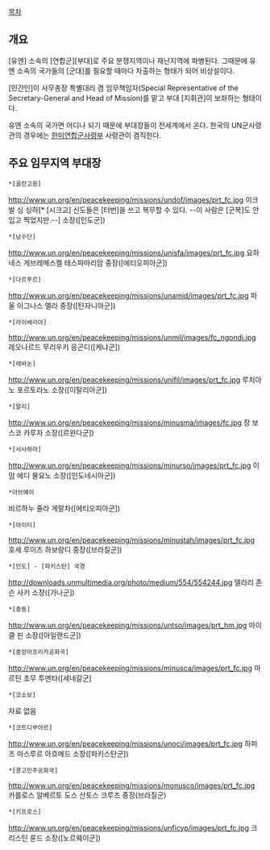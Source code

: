 [[목차]]

== 개요 ==
[유엔] 소속의 [연합군][부대]로 주요 분쟁지역이나 재난지역에 파병된다. 그때문에 유엔 소속의 국가들의 [군대]를 필요할 때마다 차출하는 형태가 되어 비상설이다.

[민간인]이 사무총장 특별대리 겸 임무책임자(Special Representative of the Secretary-General and Head of Mission)를 맡고 부대 [지휘관]이 보좌하는 형태이다.

유엔 소속의 국가면 어디나 되기 때문에 부대장들이 전세계에서 온다. 한국의 UN군사령관의 경우에는 [[한미연합군사령부]] 사령관이 겸직한다.
== 주요 임무지역 부대장 ==
 *[골란고원]
http://www.un.org/en/peacekeeping/missions/undof/images/prt_fc.jpg
이크발 싱 싱하[* [시크교] 신도들은 [터번]을 쓰고 복무할 수 있다. --이 사람은 [군복]도 안 입고 찍었지만.--] 소장([인도군])

 *[남수단]
http://www.un.org/en/peacekeeping/missions/unisfa/images/prt_fc.jpg
요하네스 게브레메스켈 테스파마리암 중장([에티오피아군])

 *[다르푸르]
http://www.un.org/en/peacekeeping/missions/unamid/images/prt_fc.jpg
파울 이그나스 멜라 중장([탄자니아군])

 *[라이베리아]
http://www.un.org/en/peacekeeping/missions/unmil/images/fc_ngondi.jpg
레오나르드 무리우키 응곤디([케냐군])

 *[레바논]
http://www.un.org/en/peacekeeping/missions/unifil/images/prt_fc.jpg
루치아노 포르토라노 소장([이탈리아군])

 *[말리]
http://www.un.org/en/peacekeeping/missions/minusma/images/fc.jpg
장 보스코 카루자 소장([르완다군])

 *[서사하라]
http://www.un.org/en/peacekeeping/missions/minurso/images/prt_fc.jpg
이맘 에디 물요노 소장([인도네시아군])

 *아브예이
비르하누 줄라 게랄차([에티오피아군])

 *[아이티]
http://www.un.org/en/peacekeeping/missions/minustah/images/prt_fc.jpg
호세 루이즈 하보랑디 중장([브라질군])

 *[인도] - [파키스탄] 국경
http://downloads.unmultimedia.org/photo/medium/554/554244.jpg
델라리 존슨 사키 소장([가나군])

 *[중동]
http://www.un.org/en/peacekeeping/missions/untso/images/prt_hm.jpg
마이클 핀 소장([아일랜드군])

 *[중앙아프리카공화국]
http://www.un.org/en/peacekeeping/missions/minusca/images/prt_fc.jpg
마르틴 초무 투멘타([세네갈군]

 *[코소보]
자료 없음

 *[코트디부아르]
http://www.un.org/en/peacekeeping/missions/unoci/images/prt_fc.jpg
하피즈 마스루르 아흐메드 소장([파키스탄군])

 *[콩고민주공화국]
http://www.un.org/en/peacekeeping/missions/monusco/images/prt_fc.jpg
카를로스 알베르토 도스 산토스 크루즈 중장(브라질군)

 *[키프로스]
http://www.un.org/en/peacekeeping/missions/unficyp/images/prt_fc.jpg
크리스틴 룬드 소장([노르웨이군])
